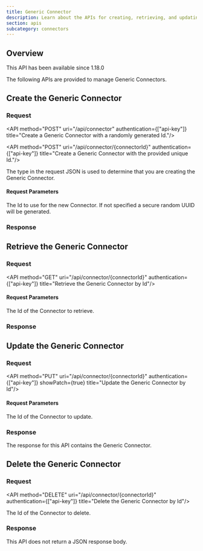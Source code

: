 ```yaml
---
title: Generic Connector
description: Learn about the APIs for creating, retrieving, and updating Generic Connectors.
section: apis
subcategory: connectors
---
```


## Overview

<Aside type="version">
This API has been available since 1.18.0
</Aside>

The following APIs are provided to manage Generic Connectors.


## Create the Generic Connector

### Request

<API method="POST" uri="/api/connector" authentication={["api-key"]} title="Create a Generic Connector with a randomly generated Id."/>

<API method="POST" uri="/api/connector/{connectorId}" authentication={["api-key"]} title="Create a Generic Connector with the provided unique Id."/>

The <InlineField>type</InlineField> in the request JSON is used to determine that you are creating the Generic Connector.

#### Request Parameters

<APIBlock>
  <APIField name="connectorId" type="UUID" optional defaults="secure random UUID">
    The Id to use for the new Connector. If not specified a secure random UUID will be generated.
  </APIField>
</APIBlock>

<GenericRequestBody />

### Response

<StandardPostResponseCodes never_search_error />

<GenericResponseBody />

## Retrieve the Generic Connector

### Request

<API method="GET" uri="/api/connector/{connectorId}" authentication={["api-key"]} title="Retrieve the Generic Connector by Id"/>

#### Request Parameters

<APIBlock>
  <APIField name="connectorId" type="UUID" required>
    The Id of the Connector to retrieve.
  </APIField>
</APIBlock>

### Response

<StandardGetResponseCodes never_search_error />

<GenericResponseBody />

## Update the Generic Connector

<GenericUpdateExplanationFragment capitalized_object_name="Generic Connector" />

### Request

<API method="PUT" uri="/api/connector/{connectorId}" authentication={["api-key"]} showPatch={true} title="Update the Generic Connector by Id"/>

#### Request Parameters

<APIBlock>
  <APIField name="connectorId" type="UUID" required>
    The Id of the Connector to update.
  </APIField>
</APIBlock>

<GenericRequestBody />

### Response

The response for this API contains the Generic Connector.

<StandardPutResponseCodes never_search_error />

<GenericResponseBody />

## Delete the Generic Connector

### Request

<API method="DELETE" uri="/api/connector/{connectorId}" authentication={["api-key"]} title="Delete the Generic Connector by Id"/>

<APIBlock>
  <APIField name="connectorId" type="UUID" required>
    The Id of the Connector to delete.
  </APIField>
</APIBlock>

### Response

This API does not return a JSON response body.

<StandardDeleteResponseCodes never_search_error />

